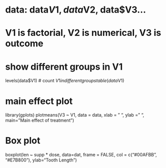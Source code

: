 # data: data$V1, data$V2, data$V3...
# V1 is factorial, V2 is numerical, V3 is outcome

# show different groups in V1
levels(data$V1)
# count $V1 in different groups
table(data$V1)


# main effect plot
library(gplots)
plotmeans(V3 ~ V1, data = data,
xlab = "  ", ylab = "  ", main="Main effect of treatment")

# Box plot
boxplot(len ~ supp * dose, data=dat, frame = FALSE, col = c("#00AFBB", "#E7B800"), ylab="Tooth Length")
 
